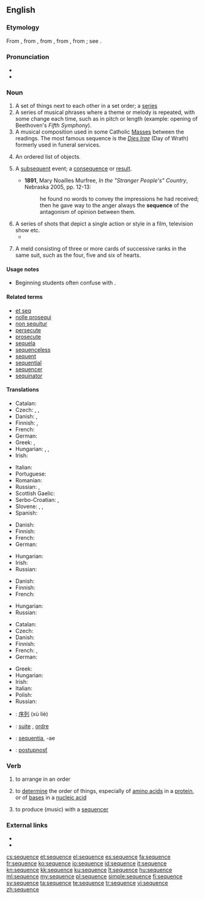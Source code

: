 {{also|séquence}}
==English==
{{wikipedia}}

===Etymology===
From {{etyl|enm}} {{term|sequence|lang=enm}}, from {{etyl|fro}} {{term|sequence|lang=fr||a sequence of cards, answering verses}}, from {{etyl|LL.}} {{term|sequentia||a following}}, from {{etyl|la}} {{term|sequens||following|lang=la}}, from {{term|sequi||to follow|lang=la}}; see {{term|sequent|lang=en}}.

===Pronunciation===
* {{IPA|/ˈsikwəns/|/ˈsikwɛns/}}
* {{audio|en-us-sequence.ogg|Audio (US)}}

===Noun===
{{en-noun}}

# A set of things next to each other in a set order; a [[series]]
# A series of musical phrases where a theme or melody is repeated, with some change each time, such as in pitch or length (example: opening of Beethoven's ''Fifth Symphony'').
# A musical composition used in some Catholic [[Mass]]es between the readings.  The most famous sequence is the ''[[Dies Irae]]'' (Day of Wrath) formerly used in funeral services.
# {{mathematics}} An ordered list of objects.
# {{context|now|_|rare}} A [[subsequent]] event; a [[consequence]] or [[result]].
#* '''1891''', Mary Noailles Murfree, ''In the "Stranger People's" Country'', Nebraska 2005, pp. 12-13:
#*: he found no words to convey the impressions he had received; then he gave way to the anger always the '''sequence''' of the antagonism of opinion between them.
# A series of shots that depict a single action or style in a film, television show etc.
#* {{quote-news
|year=2012
|date=April 26
|author=Tasha Robinson
|title=Film: Reviews: The Pirates! Band Of Misfits : 
|work=The Onion AV Club
|url=http://www.avclub.com/articles/the-pirates-band-of-misfits,73064/
|page=
|passage=What follows is a bunch of nonstop goofery involving chase '''sequences''', dream '''sequences''', fast-changing costumes and an improbable beard, a little musical help from Flight Of The Conchords, and ultimately a very physical confrontation with a surprisingly spry Victoria. }}
# {{context|card games}} A meld consisting of three or more cards of successive ranks in the same suit, such as the four, five and six of hearts. 

====Usage notes====
* {{sense|mathematics}} Beginning students often confuse {{term||sequence}} with {{term|series}}.

====Related terms====
* [[et seq]]
* [[nolle prosequi]]
* [[non sequitur]]
* [[persecute]]
* [[prosecute]]
* [[sequela]]
* [[sequenceless]]
* [[sequent]]
* [[sequential]]
* [[sequencer]]
* [[sequinator]]<!--possibly a protein-sequencing device?-->

====Translations====
{{trans-top|set of things in a set order}}
* Catalan: {{t-|ca|seqüència|f}}
* Czech: {{t+|cs|řada|f}}, {{t-|cs|sled|m}}, {{t-|cs|sekvence|f}}
* Danish: {{t-|da|rækkefølge|c}}, {{t-|da|sekvens|c}}
* Finnish: {{t+|fi|sarja}}, {{t-|fi|sekvenssi}}
* French: {{t+|fr|séquence|f}}
* German: {{t+|de|Reihenfolge|f}}
* Greek: {{t+|el|ακολουθία|f|tr=akolouthía|sc=Grek}}, {{t+|el|σειρά|f|tr=seirá|sc=Grek}}
* Hungarian: {{t+|hu|sorozat}}, {{t+|hu|szekvencia}}, {{t+|hu|sor}}
* Irish: {{t-|ga|seicheamh|m|xs=Irish}}
{{trans-mid}}
* Italian: {{t+|it|sequenza|f}}
* Portuguese: {{t+|pt|sequência|f}}
* Romanian: {{t+|ro|secvență|f}}
* Russian: {{t+|ru|последовательность|f|sc=Cyrl|tr=poslédivatel'nost'}}, {{t+|ru|ряд|m|sc=Cyrl|tr=rjad}}
* Scottish Gaelic: {{t-|gd|leanmhainn|m|xs=Scottish Gaelic}}
* Serbo-Croatian: {{t|sh|niz}}, {{t|sh|redosled}}
* Slovene: {{t-|sl|zaporedje|n}}, {{t-|sl|sekvenca|f}}, {{t-|sl|niz|m}}
* Spanish: {{t+|es|secuencia|f}}
{{trans-bottom}}

{{trans-top|series of musical phrases where a theme or melody is repeated}}
* Danish: {{t-|da|tonerække|c}}
* Finnish: {{t-|fi|sekvenssi}}
* French: {{t+|fr|séquence|f}}
* German: {{t+|de|Sequenz|f}}
{{trans-mid}}
* Hungarian: {{t+|hu|szekvencia}}
* Irish: {{t-|ga|seicheamh|m|xs=Irish}}
* Russian: {{t+|ru|секвенция|f|sc=Cyrl|tr=sekvéncija}}
{{trans-bottom}}

{{trans-top|poetic, music composition used in some Catholic Masses between the readings}}
* Danish: {{t-|da|sekvens|c}}
* Finnish: {{t-|fi|sekvenssi}}
* French: {{t+|fr|séquence|f}}
{{trans-mid}}
* Hungarian: {{t+|hu|szekvencia}}
* Russian: {{t+|ru|секвенция|f|sc=Cyrl|tr=sekvéncija}}
{{trans-bottom}}

{{trans-top|in mathematics, an ordered list of objects}}
* Catalan: {{t-|ca|seqüència|f}}
* Czech: {{t-|cs|posloupnost|f}}
* Danish: {{t-|da|følge|c}}
* Finnish: {{t+|fi|sarja}}
* French: {{t+|fr|suite|f}}, {{t+|fr|séquence|f}}
* German: {{t+|de|Folge|f}}
{{trans-mid}}
* Greek: {{t+|el|ακολουθία|f|tr=akolouthía|sc=Grek}}
* Hungarian: {{t+|hu|sorozat}}
* Irish: {{t-|ga|seicheamh|m|xs=Irish}}
* Italian: {{t-|it|successione|f}}
* Polish: {{t+|pl|ciąg|m}}
* Russian: {{t+|ru|последовательность|f|sc=Cyrl|tr=poslédivatel'nost'}}
{{trans-bottom}}

{{checktrans-top}}
* {{ttbc|zh}}: [[序列]] (xù liè)
* {{ttbc|fr}}: [[suite]] {{f}}, [[ordre]] {{m}}
* {{ttbc|la}}: [[sequentia]], -ae {{f}}
* {{ttbc|sk}}: [[postupnosť]] {{f}}
{{trans-bottom}}

===Verb===
{{en-verb|sequences|sequencing|sequenced}}

# {{transitive}} to arrange in an order
# {{transitive}} to [[determine]] the order of things, especially of [[amino acid]]s in a [[protein]], or of [[base]]s in a [[nucleic acid]]
# {{transitive}} to produce (music) with a [[sequencer]]

===External links===
* {{R:Webster 1913}}
* {{R:Century 1911}}

[[cs:sequence]]
[[et:sequence]]
[[el:sequence]]
[[es:sequence]]
[[fa:sequence]]
[[fr:sequence]]
[[ko:sequence]]
[[io:sequence]]
[[id:sequence]]
[[it:sequence]]
[[kn:sequence]]
[[kk:sequence]]
[[ku:sequence]]
[[lt:sequence]]
[[hu:sequence]]
[[ml:sequence]]
[[my:sequence]]
[[pl:sequence]]
[[simple:sequence]]
[[fi:sequence]]
[[sv:sequence]]
[[ta:sequence]]
[[te:sequence]]
[[tr:sequence]]
[[vi:sequence]]
[[zh:sequence]]